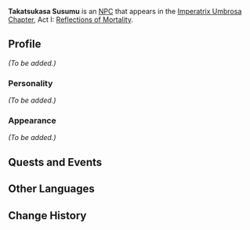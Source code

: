 {{Meta
<!-- Remove this template after adding the missing info -->
|missing_NPC_profile  = yes
}}
{{Character Infobox
|type             = Quest NPC
|image            = NPC Takatsukasa Susumu.png
|region           = Inazuma
|affiliation      = Takatsukasa Clan
|title            = Takatsukasa Clan Head
|ancestry         = Takatsukasa Clan
}}
'''Takatsukasa Susumu''' is an [[NPC]] that appears in the [[Imperatrix Umbrosa Chapter]], Act I: [[Reflections of Mortality]].

==Profile==
<!-- detailed story/lore information goes here -->
''(To be added.)''

===Personality===
''(To be added.)''

===Appearance===
''(To be added.)''

==Quests and Events==
{{Quests and Events}}

==Other Languages==
{{Other Languages
|default_hidden = 1
|en      = Takatsukasa Susumu
|zhs     = 鹰司进
|zhs_rm  = Yīngsī Jìn
|zht     = 鷹司進
|zht_rm  = Yīngsī Jìn
|ja      = 鷹司進
|ja_rm   = Takatsukasa Susumu
|ko      = 타카츠카사 스스무
|ko_rm   = Takacheukasa Seuseumu
|es      = Takatsukasa Susumu
|fr      = Takatsukasa Susumu
|ru      = Такацукаса Сусуму
|th      = Takatsukasa Susumu
|vi      = Takatsukasa Susumu
|de      = Takatsukasa Susumu
|id      = Takatsukasa Susumu
|pt      = Takatsukasa Susumu
|tr      = Takatsukasa Susumu
|it      = Takatsukasa Susumu
}}

==Change History==
{{Change History|2.1}}